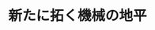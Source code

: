 ﻿---
title: "新たに拓く機械の地平"
category: "工学院"
vol: "53"
interviewee: "杉本・武田 "
url: ""
tags: []
pdf: "53-4.pdf"
facephoto: ""
career: ""
preface: "｢シンセシス｣－新たな機械システムの創造－ それが杉本・武田のテーマであり、ここでは今までにない独創的な機械システムの開発が進められている。"
---
